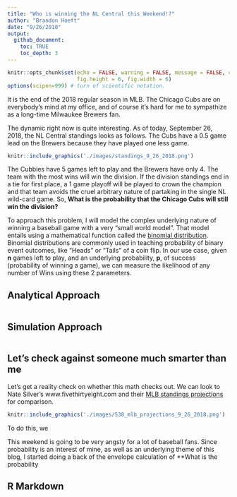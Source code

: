 ```yaml
---
title: "Who is winning the NL Central this Weekend!?"
author: "Brandon Hoeft"
date: "9/26/2018"
output:
  github_document:
    toc: TRUE
    toc_depth: 3
---
```


```r
knitr::opts_chunk$set(echo = FALSE, warning = FALSE, message = FALSE, comment = "",
                      fig.height = 6, fig.width = 6)
options(scipen=999) # turn of scientific notation.
```

It is the end of the 2018 regular season in MLB. The Chicago Cubs are on everybody's mind at my office, and of course it's hard for me to sympathize as a long-time Milwaukee Brewers fan. 

The dynamic right now is quite interesting. As of today, September 26, 2018, the NL Central standings looks as follows. The Cubs have a 0.5 game lead on the Brewers because they have played one less game. 

``` r
knitr::include_graphics('./images/standings_9_26_2018.png')
```


The Cubbies have 5 games left to play and the Brewers have only 4. The team with the most wins will win the division. If the division standings end in a tie for first place, a 1 game playoff will be played to crown the champion and that team avoids the cruel arbitrary nature of partaking in the single NL wild-card game. So, **What is the probability that the Chicago Cubs will still win the division?**

To approach this problem, I will model the complex underlying nature of winning a baseball game with a very "small world model". That model entails using a mathematical function called the [binomial distribution](https://en.wikipedia.org/wiki/Binomial_distribution). Binomial distributions are commonly used in teaching probability of binary event outcomes, like "Heads" or "Tails" of a coin flip. In our use case, given **n** games left to play, and an underlying probability, **p**, of success (probability of winning a game), we can measure the likelihood of any number of Wins using these 2 parameters. 


## Analytical Approach

``` r

```

## Simulation Approach 

```r

```

## Let's check against someone much smarter than me

Let's get a reality check on whether this math checks out. We can look to Nate Silver's www.fivethirtyeight.com
and their [MLB standings projections](https://projects.fivethirtyeight.com/2018-mlb-predictions/?ex_cid=rrpromo) for comparison.



``` r
knitr::include_graphics('./images/538_mlb_projections_9_26_2018.png')
```


To do this, we 


This weekend is going to be very angsty for a lot of baseball fans. Since probability is an interest of mine, as well as an underlying theme of this blog, I started doing a back of the envelope calculation of **What is the probability  

## R Markdown


